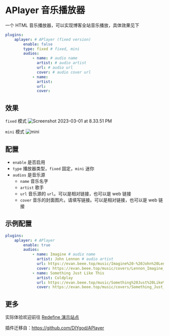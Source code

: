 # APlayer 音乐播放器

一个 HTML 音乐播放器，可以实现博客全站音乐播放，具体效果见下

```yaml
plugins:
    aplayer: # APlayer (fixed version)
        enable: false
        type: fixed # fixed, mini
        audios:
            - name: # audio name
              artist: # audio artist
              url: # audio url
              cover: # audio cover url
            - name:
              artist:
              url:
              cover:
```

## 效果

`fixed` 模式
![Screenshot 2023-03-01 at 8.33.51 PM](https://evan.beee.top/img/2023/03/01/bfba84ee6ee020b9923a94fa9a14a2b7.png)

`mini` 模式
![mini](https://evan.beee.top/img/2023/04/07/9d58c198410eec3a18896b1af9cb8863.png)

## 配置

-   `enable` 是否启用
-   `type` 播放器类型，`fixed` 固定，`mini` 迷你
-   `audios` 是音乐源
    -   `name` 音乐名字
    -   `artist` 歌手
    -   `url` 音乐源的 `url`。可以是相对链接，也可以是 web 链接
    -   `cover` 音乐的封面图片。请填写链接。可以是相对链接，也可以是 web 链接

## 示例配置

```yaml
plugins:
    aplayer: # APlayer
        enable: true
        audios:
            - name: Imagine # audio name
              artist: John Lennon # audio artist
              url: https://evan.beee.top/music/Imagine%20-%20John%20Lennon.mp3 # audio url
              cover: https://evan.beee.top/music/covers/Lennon_Imagine_Sleeve_1975.jpg # audio cover
            - name: Something Just Like This
              artist: Coldplay
              url: https://evan.beee.top/music/Something%20Just%20Like%20This%20-%20The%20Chainsmokers%E3%80%81Coldplay.mp3
              cover: https://evan.beee.top/music/covers/Something_Just_Like_This.png
```

## 更多

实际体验欢迎前往 [Redefine 演示站点](https://redefine.ohevan.com/2022/10/02/theme-demo/)

插件迁移自：https://github.com/DIYgod/APlayer
